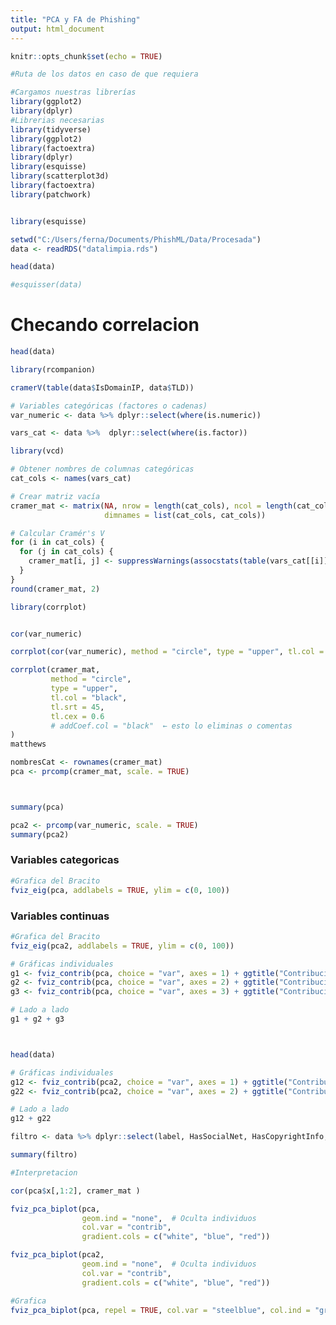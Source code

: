 ```yaml
---
title: "PCA y FA de Phishing"
output: html_document
---
```




```r
knitr::opts_chunk$set(echo = TRUE)

#Ruta de los datos en caso de que requiera

#Cargamos nuestras librerías 
library(ggplot2)
library(dplyr)
#Librerias necesarias
library(tidyverse)
library(ggplot2)
library(factoextra)
library(dplyr)
library(esquisse)
library(scatterplot3d)
library(factoextra)
library(patchwork)


library(esquisse)
```

```r

setwd("C:/Users/ferna/Documents/PhishML/Data/Procesada")
data <- readRDS("datalimpia.rds")


```

```r
head(data)
```


```r
#esquisser(data) 
```

# Checando correlacion 

```r
head(data)
```


```r
library(rcompanion)

cramerV(table(data$IsDomainIP, data$TLD))
```

```r
# Variables categóricas (factores o cadenas)
var_numeric <- data %>% dplyr::select(where(is.numeric))

vars_cat <- data %>%  dplyr::select(where(is.factor))


```


```r
library(vcd)

# Obtener nombres de columnas categóricas
cat_cols <- names(vars_cat)

# Crear matriz vacía
cramer_mat <- matrix(NA, nrow = length(cat_cols), ncol = length(cat_cols),
                     dimnames = list(cat_cols, cat_cols))

# Calcular Cramér's V
for (i in cat_cols) {
  for (j in cat_cols) {
    cramer_mat[i, j] <- suppressWarnings(assocstats(table(vars_cat[[i]], vars_cat[[j]]))$cramer)
  }
}
round(cramer_mat, 2)

```

```r
library(corrplot)


cor(var_numeric)

corrplot(cor(var_numeric), method = "circle", type = "upper", tl.col = "black", tl.srt = 45, addCoef.col = "black")
```



```r
corrplot(cramer_mat,
         method = "circle",
         type = "upper",
         tl.col = "black",
         tl.srt = 45,
         tl.cex = 0.6
         # addCoef.col = "black"  ← esto lo eliminas o comentas
)
matthews

```




```r
nombresCat <- rownames(cramer_mat)
pca <- prcomp(cramer_mat, scale. = TRUE)



summary(pca)
```

```r
pca2 <- prcomp(var_numeric, scale. = TRUE)
summary(pca2)
```
### Variables categoricas

```r
#Grafica del Bracito 
fviz_eig(pca, addlabels = TRUE, ylim = c(0, 100))
```
### Variables continuas

```r
#Grafica del Bracito 
fviz_eig(pca2, addlabels = TRUE, ylim = c(0, 100))
```




```r
# Gráficas individuales
g1 <- fviz_contrib(pca, choice = "var", axes = 1) + ggtitle("Contribucion al componente 1")
g2 <- fviz_contrib(pca, choice = "var", axes = 2) + ggtitle("Contribucion al componente 2")
g3 <- fviz_contrib(pca, choice = "var", axes = 3) + ggtitle("Contribucion al componente 2")

# Lado a lado
g1 + g2 + g3




```

```r
head(data)
```



```r



# Gráficas individuales
g12 <- fviz_contrib(pca2, choice = "var", axes = 1) + ggtitle("Contribucion al componente 1")
g22 <- fviz_contrib(pca2, choice = "var", axes = 2) + ggtitle("Contribucion al componente 2")

# Lado a lado
g12 + g22


```

```r
filtro <- data %>% dplyr::select(label, HasSocialNet, HasCopyrightInfo, HasDescription, IsResponsive, HasSubmitButton, IsHTTPS, TLD, TLDLength, NoOfSubDomain, NoOfSelfRedirect, DomainLength, CharContinuationRate, TLDLegitimateProb)

summary(filtro)
```

```r
#Interpretacion 

cor(pca$x[,1:2], cramer_mat )
```

```r
fviz_pca_biplot(pca,
                geom.ind = "none",  # Oculta individuos
                col.var = "contrib",
                gradient.cols = c("white", "blue", "red"))


```
```r
fviz_pca_biplot(pca2,
                geom.ind = "none",  # Oculta individuos
                col.var = "contrib",
                gradient.cols = c("white", "blue", "red"))


```




```r
#Grafica 
fviz_pca_biplot(pca, repel = TRUE, col.var = "steelblue", col.ind = "gray30")
```
















